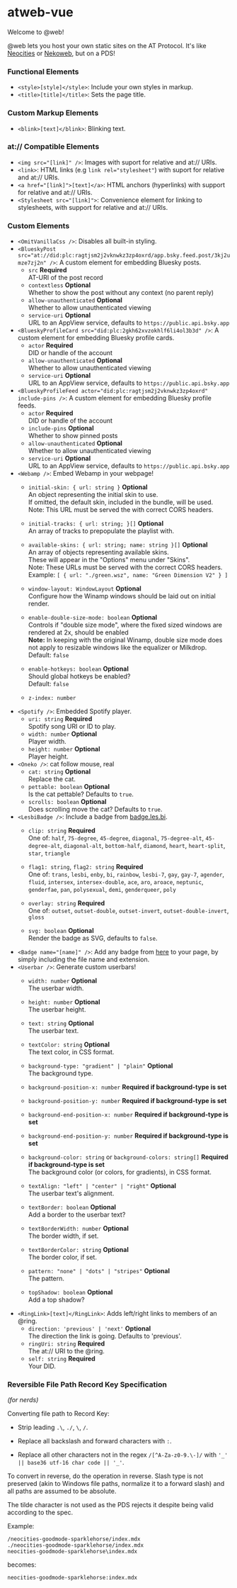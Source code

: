 # atweb-vue
Welcome to @web!

@web lets you host your own static sites on the AT Protocol. It's like [Neocities](https://neocities.org/) or [Nekoweb](https://nekoweb.org/), but on a PDS!

### Functional Elements
* `<style>[style]</style>`: Include your own styles in markup.
* `<title>[title]</title>`: Sets the page title.

### Custom Markup Elements
* `<blink>[text]</blink>`: Blinking text.

### at:// Compatible Elements
* `<img src="[link]" />`: Images with suport for relative and at:// URIs.
* `<link>`: HTML links (e.g `link rel="stylesheet"`) with suport for relative and at:// URIs.
* `<a href="[link]">[text]</a>`: HTML anchors (hyperlinks) with support for relative and at:// URIs.
* `<Stylesheet src="[link]">`: Convenience element for linking to stylesheets, with support for relative and at:// URIs.

### Custom Elements
* `<OmitVanillaCss />`: Disables all built-in styling.
* `<BlueskyPost src="at://did:plc:ragtjsm2j2vknwkz3zp4oxrd/app.bsky.feed.post/3kj2umze7zj2n" />`: A custom element for embedding Bluesky posts.
    - `src` **Required**  
    AT-URI of the post record
    - `contextless` **Optional**  
    Whether to show the post without any context (no parent reply)
    - `allow-unauthenticated` **Optional**  
    Whether to allow unauthenticated viewing
    - `service-uri` **Optional**  
    URL to an AppView service, defaults to `https://public.api.bsky.app`
* `<BlueskyProfileCard src="did:plc:2gkh62xvzokhlf6li4ol3b3d" />`: A custom element for embedding Bluesky profile cards.
    - `actor` **Required**  
    DID or handle of the account
    - `allow-unauthenticated` **Optional**  
    Whether to allow unauthenticated viewing
    - `service-uri` **Optional**  
    URL to an AppView service, defaults to `https://public.api.bsky.app`
* `<BlueskyProfileFeed actor="did:plc:ragtjsm2j2vknwkz3zp4oxrd" include-pins />`: A custom element for embedding Bluesky profile feeds.
    - `actor` **Required**  
    DID or handle of the account
    - `include-pins` **Optional**  
    Whether to show pinned posts
    - `allow-unauthenticated` **Optional**  
    Whether to allow unauthenticated viewing
    - `service-uri` **Optional**  
    URL to an AppView service, defaults to `https://public.api.bsky.app`
* `<Webamp />`: Embed Webamp in your webpage!
    - `initial-skin: { url: string }` **Optional**  
    An object representing the initial skin to use.  
    If omitted, the default skin, included in the bundle, will be used.  
    Note: This URL must be served the with correct CORS headers.  

    - `initial-tracks: { url: string; }[]` **Optional**  
    An array of tracks to prepopulate the playlist with.
    
    - `available-skins: { url: string; name: string }[]` **Optional**  
    An array of objects representing available skins.  
    These will appear in the "Options" menu under "Skins".  
    Note: These URLs must be served with the correct CORS headers.  
    Example: `[ { url: "./green.wsz", name: "Green Dimension V2" } ]`
    
    - `window-layout: WindowLayout` **Optional**  
    Configure how the Winamp windows should be laid out on initial render.

    - `enable-double-size-mode: boolean` **Optional**  
    Controls if "double size mode", where the fixed sized windows are rendered
    at 2x, should be enabled  
    **Note:** In keeping with the original Winamp, double size mode does not
    apply to resizable windows like the equalizer or Milkdrop.  
    Default: `false`
    
    - `enable-hotkeys: boolean` **Optional**  
    Should global hotkeys be enabled?  
    Default: `false`

    - `z-index: number`
* `<Spotify />`: Embedded Spotify player.
    - `uri: string` **Required**  
    Spotify song URI or ID to play.  
    - `width: number` **Optional**  
    Player width.  
    - `height: number` **Optional**  
    Player height.  
* `<Oneko />`: cat follow mouse, real
    - `cat: string` **Optional**  
    Replace the cat.  
    - `pettable: boolean` **Optional**  
    Is the cat pettable? Defaults to `true`.  
    - `scrolls: boolean` **Optional**  
    Does scrolling move the cat? Defaults to `true`.  
* `<LesbiBadge />`: Include a badge from [badge.les.bi](https://badge.les.bi/).
    - `clip: string` **Required**  
    One of: `half`, `75-degree`, `45-degree`, `diagonal`, `75-degree-alt`, `45-degree-alt`, `diagonal-alt`, `bottom-half`, `diamond`, `heart`, `heart-split`, `star`, `triangle`
    
    - `flag1: string`, `flag2: string` **Required**  
    One of: `trans`, `lesbi`, `enby`, `bi`, `rainbow`, `lesbi-7`, `gay`, `gay-7`, `agender`, `fluid`, `intersex`, `intersex-double`, `ace`, `aro`, `aroace`, `neptunic`, `genderfae`, `pan`, `polysexual`, `demi`, `genderqueer`, `poly`
    
    - `overlay: string` **Required**  
    One of: `outset`, `outset-double`, `outset-invert`, `outset-double-invert`, `gloss`
    - `svg: boolean` **Optional**  
    Render the badge as SVG, defaults to `false`.
* `<Badge name="[name]" />`: Add any badge from [here](https://github.com/atweb-vue/atweb-vue.github.io/tree/main/src/assets/badges) to your page, by simply including the file name and extension.
* `<Userbar />`: Generate custom userbars!
    - `width: number` **Optional**  
    The userbar width.  
    - `height: number` **Optional**  
    The userbar height.  
    - `text: string` **Optional**  
    The userbar text.  
    - `textColor: string` **Optional**  
    The text color, in CSS format.  

    - `background-type: "gradient" | "plain"` **Optional**  
    The background type.
    - `background-position-x: number` **Required if background-type is set**  
    - `background-position-y: number` **Required if background-type is set**  
    - `background-end-position-x: number` **Required if background-type is set**  
    - `background-end-position-y: number` **Required if background-type is set**  
    - `background-color: string` or `background-colors: string[]` **Required if background-type is set**  
    The background color (or colors, for gradients), in CSS format.  

    - `textAlign: "left" | "center" | "right"` **Optional**  
    The userbar text's alignment.  
    - `textBorder: boolean` **Optional**  
    Add a border to the userbar text?  
    - `textBorderWidth: number` **Optional**  
    The border width, if set.  
    - `textBorderColor: string` **Optional**  
    The border color, if set.  
    - `pattern: "none" | "dots" | "stripes"` **Optional**  
    The pattern.  
    - `topShadow: boolean` **Optional**  
    Add a top shadow?  
* `<RingLink>[text]</RingLink>`: Adds left/right links to members of an @ring.
    - `direction: 'previous' | 'next'` **Optional**  
    The direction the link is going. Defaults to 'previous'.  
    - `ringUri: string` **Required**  
    The at:// URI to the @ring.  
    - `self: string` **Required**  
    Your DID.  

### Reversible File Path Record Key Specification
_(for nerds)_

Converting file path to Record Key:

* Strip leading `.\`, `./`, `\`, `/`.

* Replace all backslash and forward characters with `:`.

* Replace all other characters not in the regex `/[^A-Za-z0-9.\-]/`
with `'_' || base36 utf-16 char code || '_'`.

To convert in reverse, do the operation in reverse. Slash type is not
preserved (akin to Windows file paths, normalize it to a forward
slash) and all paths are assumed to be absolute.

The tilde character is not used as the PDS rejects it despite being
valid according to the spec.

Example:

```
/neocities-goodmode-sparklehorse/index.mdx
./neocities-goodmode-sparklehorse/index.mdx
neocities-goodmode-sparklehorse\index.mdx
```

becomes:

```
neocities-goodmode-sparklehorse:index.mdx
```